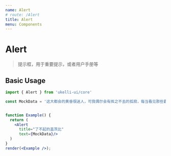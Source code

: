 ```yaml
---
name: Alert
# route: /Alert
title: Alert
menu: Components
---
```



# Alert

> 提示框，用于重要提示，或者用户手册等

## Basic Usage

```jsx live noInline
import { Alert } from 'ukelli-ui/core'

const MockData = '这大都会的黄昏很迷人，可我偶尔会有挥之不去的孤寂，每当看见那些囊中羞涩的年轻职员在商店橱窗前徜徉，挨到晚饭时间形影相吊地去餐厅填肚子，我知道他们也深有同感——我们这些薄暮中的年轻职员啊，正在虚度一生中最灿烂的年华，一夜中最美好的时辰。';


function Example() {
  return (
    <Alert 
      title="了不起的盖茨比"
      text={MockData}/>
  )
}
render(<Example />);
```